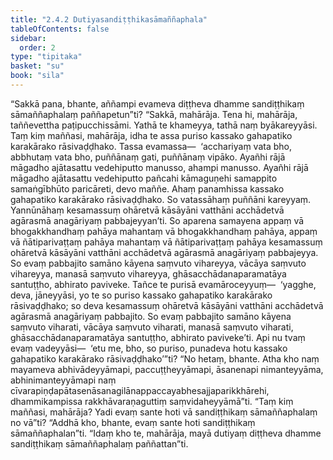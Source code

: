 ```yaml
---
title: "2.4.2 Dutiyasandiṭṭhikasāmaññaphala"
tableOfContents: false
sidebar:
  order: 2
type: "tipitaka"
basket: "su"
book: "sila"
---
```



<DynamicBreadcrumb />

<Division number="186" book="sila" bookNo="6" page="57">

<Paragraph number="266" book="sila">
“Sakkā pana, bhante, aññampi evameva diṭṭheva dhamme sandiṭṭhikaṃ sāmaññaphalaṃ paññapetun”ti? “Sakkā, mahārāja. Tena hi, mahārāja, taññevettha paṭipucchissāmi. Yathā te khameyya, tathā naṃ byākareyyāsi. Taṃ kiṃ maññasi, mahārāja, idha te assa puriso kassako gahapatiko karakārako rāsivaḍḍhako. Tassa evamassa—  ‘acchariyaṃ vata bho, abbhutaṃ vata bho, puññānaṃ gati, puññānaṃ vipāko. Ayañhi rājā māgadho ajātasattu vedehiputto manusso, ahampi manusso. Ayañhi rājā māgadho ajātasattu vedehiputto pañcahi kāmaguṇehi samappito samaṅgībhūto paricāreti, devo maññe. Ahaṃ panamhissa kassako gahapatiko karakārako rāsivaḍḍhako. So vatassāhaṃ puññāni kareyyaṃ. Yannūnāhaṃ kesamassuṃ ohāretvā kāsāyāni vatthāni acchādetvā agārasmā anagāriyaṃ pabbajeyyan’ti.
</Paragraph>

<Paragraph number="267" book="sila">
So aparena samayena appaṃ vā bhogakkhandhaṃ pahāya mahantaṃ vā bhogakkhandhaṃ pahāya, appaṃ vā ñātiparivaṭṭaṃ pahāya mahantaṃ vā ñātiparivaṭṭaṃ pahāya kesamassuṃ ohāretvā kāsāyāni vatthāni acchādetvā agārasmā anagāriyaṃ pabbajeyya. So evaṃ pabbajito samāno kāyena saṃvuto vihareyya, vācāya saṃvuto vihareyya, manasā saṃvuto vihareyya, ghāsacchādanaparamatāya santuṭṭho, abhirato paviveke. Tañce te purisā evamāroceyyuṃ—  ‘yagghe, deva, jāneyyāsi, yo te so puriso kassako gahapatiko karakārako rāsivaḍḍhako; so deva kesamassuṃ ohāretvā kāsāyāni vatthāni acchādetvā agārasmā anagāriyaṃ pabbajito. So evaṃ pabbajito samāno kāyena saṃvuto viharati, vācāya saṃvuto viharati, manasā saṃvuto viharati, ghāsacchādanaparamatāya santuṭṭho, abhirato paviveke’ti. Api nu tvaṃ evaṃ vadeyyāsi—  ‘etu me, bho, so puriso, punadeva hotu kassako gahapatiko karakārako rāsivaḍḍhako’”ti?
</Paragraph>

</Division>
<Division number="187" book="sila" bookNo="6" page="58">

<Paragraph number="268" book="sila">
“No hetaṃ, bhante. Atha kho naṃ mayameva abhivādeyyāmapi, paccuṭṭheyyāmapi, āsanenapi nimanteyyāma, abhinimanteyyāmapi naṃ cīvarapiṇḍapātasenāsanagilānappaccayabhesajjaparikkhārehi, dhammikampissa rakkhāvaraṇaguttiṃ saṃvidaheyyāmā”ti.
</Paragraph>

</Division>
<Division number="188" book="sila" bookNo="6" page="58">

<Paragraph number="269" book="sila">
“Taṃ kiṃ maññasi, mahārāja? Yadi evaṃ sante hoti vā sandiṭṭhikaṃ sāmaññaphalaṃ no vā”ti? “Addhā kho, bhante, evaṃ sante hoti sandiṭṭhikaṃ sāmaññaphalan”ti. “Idaṃ kho te, mahārāja, mayā dutiyaṃ diṭṭheva dhamme sandiṭṭhikaṃ sāmaññaphalaṃ paññattan”ti.
</Paragraph>
</Division>